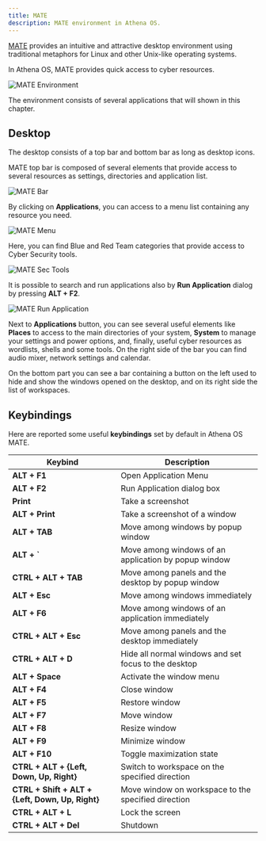```yaml
---
title: MATE
description: MATE environment in Athena OS.
---
```


[MATE](https://wiki.archlinux.org/title/MATE) provides an intuitive and attractive desktop environment using traditional metaphors for Linux and other Unix-like operating systems.

In Athena OS, MATE provides quick access to cyber resources.

![MATE Environment](@assets/images/mate-cyborg.png)

The environment consists of several applications that will shown in this chapter.

## Desktop

The desktop consists of a top bar and bottom bar as long as desktop icons.

MATE top bar is composed of several elements that provide access to several resources as settings, directories and application list.

![MATE Bar](@assets/images/mate-bar.png)

By clicking on **Applications**, you can access to a menu list containing any resource you need. 

![MATE Menu](@assets/images/mate-menu.png)

Here, you can find Blue and Red Team categories that provide access to Cyber Security tools.

![MATE Sec Tools](@assets/images/mate-secmenu.png)

It is possible to search and run applications also by **Run Application** dialog by pressing **ALT + F2**.

![MATE Run Application](@assets/images/mate-appdialog.png)

Next to **Applications** button, you can see several useful elements like **Places** to access to the main directories of your system, **System** to manage your settings and power options, and, finally, useful cyber resources as wordlists, shells and some tools. On the right side of the bar you can find audio mixer, network settings and calendar.

On the bottom part you can see a bar containing a button on the left used to hide and show the windows opened on the desktop, and on its right side the list of workspaces.

## Keybindings

Here are reported some useful **keybindings** set by default in Athena OS MATE.

| Keybind | Description |
| ------- | ----------- |
| **ALT + F1** | Open Application Menu |
| **ALT + F2** | Run Application dialog box |
| **Print** | Take a screenshot |
| **ALT + Print** | Take a screenshot of a window |
| **ALT + TAB** | Move among windows by popup window |
| **ALT + `** | Move among windows of an application by popup window |
| **CTRL + ALT + TAB** | Move among panels and the desktop by popup window |
| **ALT + Esc** | Move among windows immediately |
| **ALT + F6** | Move among windows of an application immediately |
| **CTRL + ALT + Esc** | Move among panels and the desktop immediately |
| **CTRL + ALT + D** | Hide all normal windows and set focus to the desktop |
| **ALT + Space** | Activate the window menu |
| **ALT + F4** | Close window |
| **ALT + F5** | Restore window |
| **ALT + F7** | Move window |
| **ALT + F8** | Resize window |
| **ALT + F9** | Minimize window |
| **ALT + F10** | Toggle maximization state |
| **CTRL + ALT + \{Left, Down, Up, Right\}** | Switch to workspace on the specified direction |
| **CTRL + Shift + ALT + \{Left, Down, Up, Right\}** | Move window on workspace to the specified direction |
| **CTRL + ALT + L** | Lock the screen |
| **CTRL + ALT + Del** | Shutdown |

<ImageComponent />

